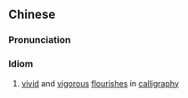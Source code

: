 ==Chinese==
{{zh-forms|s=龙飞凤舞|lit=dragons flying and phoenixes dancing}}

===Pronunciation===
{{zh-pron
|m=lóngfēifèngwǔ
|c=lung4 fei1 fung6 mou5
|cat=cy
}}

===Idiom===
{{zh-idiom}}

# [[vivid]] and [[vigorous]] [[flourish]]es in [[calligraphy]]
